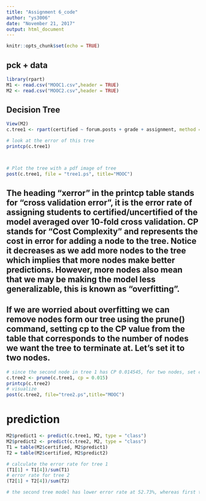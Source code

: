 ```yaml
---
title: "Assignment 6_code"
author: "ys3006"
date: "November 21, 2017"
output: html_document
---
```


```r
knitr::opts_chunk$set(echo = TRUE)
```

## pck + data
```r
library(rpart)
M1 <- read.csv("MOOC1.csv",header = TRUE)
M2 <- read.csv("MOOC2.csv",header = TRUE)
```

## Decision Tree
```r
View(M2)
c.tree1 <- rpart(certified ~ forum.posts + grade + assignment, method = "class", data = M1, control = rpart.control(minsplit = 1,minbucket = 1,cp=0.001))

# look at the error of this tree
printcp(c.tree1)



# Plot the tree with a pdf image of tree
post(c.tree1, file = "tree1.ps", title="MOOC")
```


## The heading "xerror" in the printcp table stands for "cross validation error", it is the error rate of assigning students to certified/uncertified of the model averaged over 10-fold cross validation. CP stands for "Cost Complexity" and represents the cost in error for adding a node to the tree. Notice it decreases as we add more nodes to the tree which implies that more nodes make better predictions. However, more nodes also mean that we may be making the model less generalizable, this is known as "overfitting".

## If we are worried about overfitting we can remove nodes form our tree using the prune() command, setting cp to the CP value from the table that corresponds to the number of nodes we want the tree to terminate at. Let's set it to two nodes.
```r
# since the second node in tree 1 has CP 0.014545, for two nodes, set cp to the value larger than 0.014545 as close as possible
c.tree2 <- prune(c.tree1, cp = 0.015)
printcp(c.tree2)
# visualize
post(c.tree2, file="tree2.ps",title="MOOC")
```

# prediction
```r
M2$predict1 <- predict(c.tree1, M2, type = "class")
M2$predict2 <- predict(c.tree2, M2, type = "class")
T1 = table(M2$certified, M2$predict1)
T2 = table(M2$certified, M2$predict2)

# calculate the error rate for tree 1
(T1[1] + T1[4])/sum(T1)
# error rate for tree 2
(T2[1] + T2[4])/sum(T2)

# the second tree model has lower error rate at 52.73%, whereas first tree model has 21.71%
```
